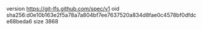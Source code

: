 version https://git-lfs.github.com/spec/v1
oid sha256:d0e10b163e2f5a78a7a804bf7ee7637520a834d8fae0c4578bf0dfdce68beda6
size 3868
